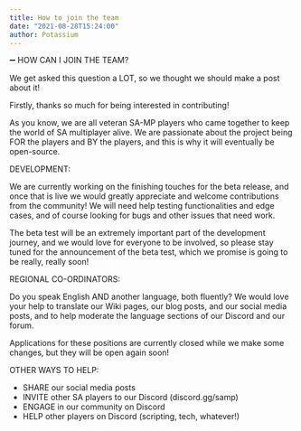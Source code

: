 ```yaml
---
title: How to join the team
date: "2021-08-28T15:24:00"
author: Potassium
---
```


➖ HOW CAN I JOIN THE TEAM?

We get asked this question a LOT, so we thought we should make a post about it!

Firstly, thanks so much for being interested in contributing!

As you know, we are all veteran SA-MP players who came together to keep the world of SA multiplayer alive. We are passionate about the project being FOR the players and BY the players, and this is why it will eventually be open-source.

DEVELOPMENT:

We are currently working on the finishing touches for the beta release, and once that is live we would greatly appreciate and welcome contributions from the community! We will need help testing functionalities and edge cases, and of course looking for bugs and other issues that need work.

The beta test will be an extremely important part of the development journey, and we would love for everyone to be involved, so please stay tuned for the announcement of the beta test, which we promise is going to be really, really soon!

REGIONAL CO-ORDINATORS:

Do you speak English AND another language, both fluently? We would love your help to translate our Wiki pages, our blog posts, and our social media posts, and to help moderate the language sections of our Discord and our forum.

Applications for these positions are currently closed while we make some changes, but they will be open again soon!

OTHER WAYS TO HELP:

- SHARE our social media posts
- INVITE other SA players to our Discord (discord.gg/samp)
- ENGAGE in our community on Discord
- HELP other players on Discord (scripting, tech, whatever!)
